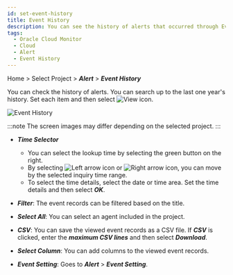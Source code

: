 ```yaml
---
id: set-event-history
title: Event History
description: You can see the history of alerts that occurred through Event History.
tags:
  - Oracle Cloud Monitor
  - Cloud
  - Alert
  - Event History
---
```


Home > Select Project > **_Alert_** > **_Event History_**

You can check the history of alerts. You can search up to the last one year's history. Set each item and then select ![View icon](/img/ico-btn-search.png).

![Event History](/img/event-history-aws.png)

:::note
The screen images may differ depending on the selected project.
:::

-   **_Time Selector_**

    -   You can select the lookup time by selecting the green button on the right.
    -   By selecting ![Left arrow icon](/img/left-arrow.svg) or ![Right arrow icon](/img/right-arrow.svg), you can move by the selected inquiry time range.
    -   To select the time details, select the date or time area. Set the time details and then select **_OK_**.

-   **_Filter_**: The event records can be filtered based on the title.

-   **_Select All_**: You can select an agent included in the project.

-   **_CSV_**: You can save the viewed event records as a CSV file. If **_CSV_** is clicked, enter the **_maximum CSV lines_** and then select **_Download_**.

-   **_Select Column_**: You can add columns to the viewed event records.

-   **_Event Setting_**: Goes to **_Alert_** > **_Event Setting_**.

<!-- ![이벤트 기록](https://img.whatap.io/media/images/application_event_list.png) -->
